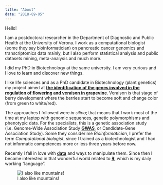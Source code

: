 ---
title: "About"
date: "2018-09-05"
---

Hello!

I am a postdoctoral researcher in the Department of Diagnostic and Public Health at the University of Verona. I work as a computational biologist (some they say bioinformatician) on pancreatic cancer genomics and transcriptomics data mainly, but I also perform statistical analysis and public datasets mining, meta-analysis and much more.

I did my PhD in Biotechnology at the same university. I am very curious and I love to learn and discover new things.

I like life sciences and as a PhD candidate in Biotechnology (plant genetics) my project aimed at [**the identification of the genes involved in the regulation of flowering and veraison in grapevine**](docs/Delfino_Poster_SIGA_2017.pdf). Veraison is that stage of berry development where the berries start to become soft and change color (from green to white/red).

The approaches I followed were *in silico*; that means that I work most of the time at my laptop with genomic sequences, genetic polymorphisms and phenotypic data. For the specialists, this is a genetic association study (i.e. Genome-Wide Association Study [**GWAS**](https://en.wikipedia.org/wiki/Genome-wide_association_study), or Candidate-Gene Association Study). Some they consider me *Bioinformatician*, I prefer the term *Computational biologist*, since I trained as a biotechnologist and I had not informatic competences more or less three years before now.

Recently I fall in love with [**data**](https://en.wikipedia.org/wiki/Data) and ways to manipulate them. Since then I became interested in that wonderful world related to [**R**](https://www.r-project.org/), which is my daily working "language".

![I also like mountains!](/./about_files/IMG_20170116_145740204_HDR.jpg)





